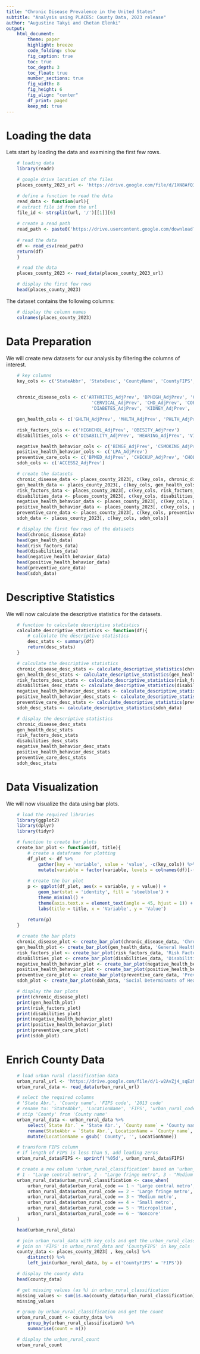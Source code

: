 ```yaml
---
title: "Chronic Disease Prevalence in the United States"
subtitle: "Analysis using PLACES: County Data, 2023 release"
author: "Augustine Takyi and Chetan Elenki"
output: 
    html_document:
        theme: paper
        highlight: breeze
        code_folding: show
        fig_caption: true
        toc: true
        toc_depth: 3
        toc_float: true
        number_sections: true
        fig_width: 8
        fig_height: 6
        fig_align: "center"
        df_print: paged
        keep_md: true
---
```


# Loading the data
Lets start by loading the data and examining the first few rows.
```r
    # loading data
    library(readr)

    # google drive location of the files
    places_county_2023_url <- 'https://drive.google.com/file/d/1XN8AfQ36pSBkfFXMI3rLpjij0Rt67WCj/view?usp=sharing'

    # define a function to read the data
    read_data <- function(url){
    # extract file id from the url
    file_id <- strsplit(url, '/')[[1]][6]
    
    # create a read path
    read_path <- paste0('https://drive.usercontent.google.com/download?id=', file_id, '&export=download&authuser=0&confirm=t')
    
    # read the data
    df <- read_csv(read_path)
    return(df)
    }

    # read the data
    places_county_2023 <- read_data(places_county_2023_url)

    # display the first few rows
    head(places_county_2023)
```

The dataset contains the following columns:
```r
    # display the column names
    colnames(places_county_2023)
```

# Data Preparation
We will create new datasets for our analysis by filtering the columns of interest.
```r
    # key columns
    key_cols <- c('StateAbbr', 'StateDesc', 'CountyName', 'CountyFIPS', 'TotalPopulation', 'Geolocation')

    
    chronic_disease_cols <- c('ARTHRITIS_AdjPrev', 'BPHIGH_AdjPrev', 'CANCER_AdjPrev', 'CASTHMA_AdjPrev', 
                                'CERVICAL_AdjPrev', 'CHD_AdjPrev', 'COPD_AdjPrev', 'DEPRESSION_AdjPrev', 
                                'DIABETES_AdjPrev', 'KIDNEY_AdjPrev', 'STROKE_AdjPrev')

    gen_health_cols <- c('GHLTH_AdjPrev', 'MHLTH_AdjPrev', 'PHLTH_AdjPrev')

    risk_factors_cols <- c('HIGHCHOL_AdjPrev', 'OBESITY_AdjPrev')
    disabilities_cols <- c('DISABILITY_AdjPrev', 'HEARING_AdjPrev', 'VISION_AdjPrev', 'COGNITION_AdjPrev', 'MOBILITY_AdjPrev', 'SELFCARE_AdjPrev', 'INDEPLIVE_AdjPrev')

    negative_health_behavior_cols <- c('BINGE_AdjPrev', 'CSMOKING_AdjPrev')
    positive_health_behavior_cols <- c('LPA_AdjPrev')
    preventive_care_cols <- c('BPMED_AdjPrev', 'CHECKUP_AdjPrev', 'CHOLSCREEN_AdjPrev', 'COLON_SCREEN_AdjPrev')
    sdoh_cols <- c('ACCESS2_AdjPrev')

    # create the datasets
    chronic_disease_data <- places_county_2023[, c(key_cols, chronic_disease_cols)]
    gen_health_data <- places_county_2023[, c(key_cols, gen_health_cols)]
    risk_factors_data <- places_county_2023[, c(key_cols, risk_factors_cols)]
    disabilities_data <- places_county_2023[, c(key_cols, disabilities_cols)]
    negative_health_behavior_data <- places_county_2023[, c(key_cols, negative_health_behavior_cols)]
    positive_health_behavior_data <- places_county_2023[, c(key_cols, positive_health_behavior_cols)]
    preventive_care_data <- places_county_2023[, c(key_cols, preventive_care_cols)]
    sdoh_data <- places_county_2023[, c(key_cols, sdoh_cols)]

    # display the first few rows of the datasets
    head(chronic_disease_data)
    head(gen_health_data)
    head(risk_factors_data)
    head(disabilities_data)
    head(negative_health_behavior_data)
    head(positive_health_behavior_data)
    head(preventive_care_data)
    head(sdoh_data)
```

# Descriptive Statistics
We will now calculate the descriptive statistics for the datasets.
```r
    # function to calculate descriptive statistics
    calculate_descriptive_statistics <- function(df){
        # calculate the descriptive statistics
        desc_stats <- summary(df)
        return(desc_stats)
    }

    # calculate the descriptive statistics
    chronic_disease_desc_stats <- calculate_descriptive_statistics(chronic_disease_data)
    gen_health_desc_stats <- calculate_descriptive_statistics(gen_health_data)
    risk_factors_desc_stats <- calculate_descriptive_statistics(risk_factors_data)
    disabilities_desc_stats <- calculate_descriptive_statistics(disabilities_data)
    negative_health_behavior_desc_stats <- calculate_descriptive_statistics(negative_health_behavior_data)
    positive_health_behavior_desc_stats <- calculate_descriptive_statistics(positive_health_behavior_data)
    preventive_care_desc_stats <- calculate_descriptive_statistics(preventive_care_data)
    sdoh_desc_stats <- calculate_descriptive_statistics(sdoh_data)

    # display the descriptive statistics
    chronic_disease_desc_stats
    gen_health_desc_stats
    risk_factors_desc_stats
    disabilities_desc_stats
    negative_health_behavior_desc_stats
    positive_health_behavior_desc_stats
    preventive_care_desc_stats
    sdoh_desc_stats
```

# Data Visualization
We will now visualize the data using bar plots.
```r
    # load the required libraries
    library(ggplot2)
    library(dplyr)
    library(tidyr)

    # function to create bar plots
    create_bar_plot <- function(df, title){
        # create a dataframe for plotting
        df_plot <- df %>%
            gather(key = 'variable', value = 'value', -c(key_cols)) %>%
            mutate(variable = factor(variable, levels = colnames(df)[-(1:length(key_cols))]))
        
        # create the bar plot
        p <- ggplot(df_plot, aes(x = variable, y = value)) +
            geom_bar(stat = 'identity', fill = 'steelblue') +
            theme_minimal() +
            theme(axis.text.x = element_text(angle = 45, hjust = 1)) +
            labs(title = title, x = 'Variable', y = 'Value')
        
        return(p)
    }

    # create the bar plots
    chronic_disease_plot <- create_bar_plot(chronic_disease_data, 'Chronic Disease Data')
    gen_health_plot <- create_bar_plot(gen_health_data, 'General Health Data')
    risk_factors_plot <- create_bar_plot(risk_factors_data, 'Risk Factors Data')
    disabilities_plot <- create_bar_plot(disabilities_data, 'Disabilities Data')
    negative_health_behavior_plot <- create_bar_plot(negative_health_behavior_data, 'Negative Health Behavior Data')
    positive_health_behavior_plot <- create_bar_plot(positive_health_behavior_data, 'Positive Health Behavior Data')
    preventive_care_plot <- create_bar_plot(preventive_care_data, 'Preventive Care Data')
    sdoh_plot <- create_bar_plot(sdoh_data, 'Social Determinants of Health Data')

    # display the bar plots
    print(chronic_disease_plot)
    print(gen_health_plot)
    print(risk_factors_plot)
    print(disabilities_plot)
    print(negative_health_behavior_plot)
    print(positive_health_behavior_plot)
    print(preventive_care_plot)
    print(sdoh_plot)
```

# Enrich County Data
```r
    # load urban rural classification data
    urban_rural_url <- 'https://drive.google.com/file/d/1-w2AvZj4_sqEzMMS-NCPsILAZzKPaVvE/view?usp=sharing'
    urban_rural_data <- read_data(urban_rural_url)

    # select the required columns
    # 'State Abr.', 'County name', 'FIPS code', '2013 code'
    # rename to: 'StateAbbr', 'LocationName', 'FIPS', 'urban_rural_code'
    # stip 'County' from 'County name'
    urban_rural_data <- urban_rural_data %>%
        select(`State Abr.` = 'State Abr.', `County name` = 'County name', `FIPS code` = 'FIPS code', `2013 code` = '2013 code') %>%
        rename(StateAbbr = `State Abr.`, LocationName = `County name`, FIPS = `FIPS code`, urban_rural_code = `2013 code`) %>%
        mutate(LocationName = gsub(' County', '', LocationName))

    # transform FIPS column
    # if length of FIPS is less than 5, add leading zeros
    urban_rural_data$FIPS <- sprintf('%05d', urban_rural_data$FIPS)

    # create a new column 'urban_rural_classification' based on 'urban_rural_code'
    # 1 - "Large central metro", 2 - "Large fringe metro", 3 - "Medium metro", 4 - "Small metro", 5 - "Micropolitan", 6 - "Noncore"
    urban_rural_data$urban_rural_classification <- case_when(
        urban_rural_data$urban_rural_code == 1 ~ 'Large central metro',
        urban_rural_data$urban_rural_code == 2 ~ 'Large fringe metro',
        urban_rural_data$urban_rural_code == 3 ~ 'Medium metro',
        urban_rural_data$urban_rural_code == 4 ~ 'Small metro',
        urban_rural_data$urban_rural_code == 5 ~ 'Micropolitan',
        urban_rural_data$urban_rural_code == 6 ~ 'Noncore'
    )

    head(urban_rural_data)

    # join urban_rural_data with key_cols and get the urban_rural_classification
    # join on 'FIPS' in urban_rural_data and 'CountyFIPS' in key_cols
    county_data <- places_county_2023[ , key_cols] %>%
        distinct() %>%
        left_join(urban_rural_data, by = c('CountyFIPS' = 'FIPS'))

    # display the county data
    head(county_data)

    # get missing values (as %) in urban_rural_classification
    missing_values <- sum(is.na(county_data$urban_rural_classification)) / nrow(county_data) * 100
    missing_values

    # group by urban_rural_classification and get the count
    urban_rural_count <- county_data %>%
        group_by(urban_rural_classification) %>%
        summarise(count = n())

    # display the urban_rural_count
    urban_rural_count
```

